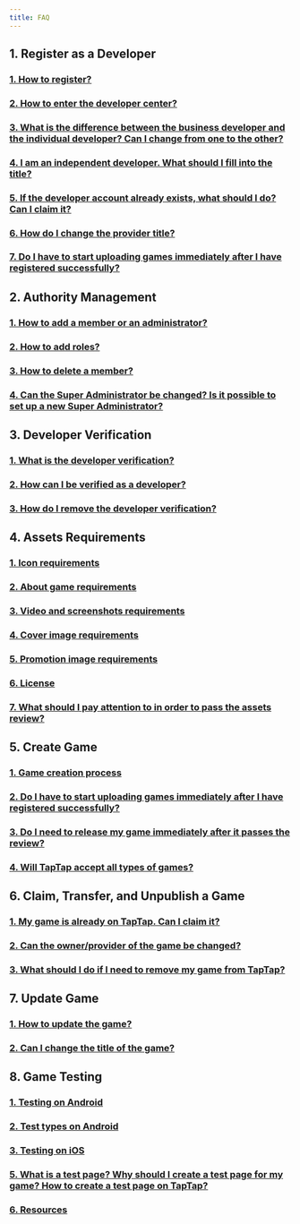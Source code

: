 ```yaml
---
title: FAQ
---
```


## 1. Register as a Developer 

### [<FaqLink>1. How to register?</FaqLink>](/store/#how-to-register)  
### [<FaqLink>2. How to enter the developer center?</FaqLink>](/store/#get-started)  
### [<FaqLink>3. What is the difference between the business developer and the individual developer? Can I change from one to the other?</FaqLink>](/store/#what-is-the-difference-between-the-business-developer-and-the-individual-developer-can-i-change-from-one-to-the-other)    
### [<FaqLink>4. I am an independent developer. What should I fill into the title?</FaqLink>](/store/#i-am-an-independent-developer-what-should-i-fill-in-the-title)  
### [<FaqLink>5. If the developer account already exists, what should I do? Can I claim it?</FaqLink>](/store/#if-the-developer-account-already-exists-what-should-i-do-can-i-claim-it)  
### [<FaqLink>6. How do I change the provider title?</FaqLink>](/store/#how-do-i-change-the-provider-title)
### [<FaqLink>7. Do I have to start uploading games immediately after I have registered successfully?</FaqLink>](/store/#do-i-have-to-start-uploading-games-immediately-after-i-have-registered-successfully) 


## 2. Authority Management

### [<FaqLink>1. How to add a member or an administrator?</FaqLink>](/store/store-admin/#add-member-or-master-administrator)  
### [<FaqLink>2. How to add roles?</FaqLink>](/store/store-admin/#add-roles)  
### [<FaqLink>3. How to delete a member?</FaqLink>](/store/store-admin/#delete-member)
### [<FaqLink>4. Can the Super Administrator be changed? Is it possible to set up a new Super Administrator?</FaqLink>](/store/store-admin/#1-can-the-super-administrator-be-changed--is-it-possible-to-set-up-a-new-super-administrator)

## 3. Developer Verification 

### [<FaqLink>1. What is the developer verification?</FaqLink>](/store/store-auth/#what-is-the-developer-verification)  
### [<FaqLink>2. How can I be verified as a developer?</FaqLink>](/store/store-auth/#how-can-i-be-verified-as-a-developer)
### [<FaqLink>3. How do I remove the developer verification?</FaqLink>](/store/store-auth/#how-do-i-remove-the-developer-verification) 


## 4. Assets Requirements 

### [<FaqLink>1. Icon requirements</FaqLink>](/store/store-material/#icons)  
### [<FaqLink>2. About game requirements</FaqLink>](/store/store-material/#about)    
### [<FaqLink>3. Video and screenshots requirements</FaqLink>](/store/store-material/#video-and-screenshots)   
### [<FaqLink>4. Cover image requirements</FaqLink>](/store/store-material/#cover-image-on-top-of-game-page)    
### [<FaqLink>5. Promotion image requirements</FaqLink>](/store/store-material/#promotion-image)   
### [<FaqLink>6. License</FaqLink>](/store/store-material/#license)
### [<FaqLink>7. What should I pay attention to in order to pass the assets review?</FaqLink>](/store/store-material/#what-should-i-pay-attention-to-in-order-to-pass-the-assets-review)  

## 5. Create Game  

### [<FaqLink>1. Game creation process</FaqLink>](/store/store-creategame/)    
### [<FaqLink>2. Do I have to start uploading games immediately after I have registered successfully?</FaqLink>](/store/#do-i-have-to-start-uploading-games-immediately-after-i-have-registered-successfully)
### [<FaqLink>3. Do I need to release my game immediately after it passes the review?</FaqLink>](/store/store-creategame/#do-i-need-to-release-my-game-immediately-after-it-passes-the-review)
### [<FaqLink>4. Will TapTap accept all types of games?</FaqLink>](/store/store-creategame/#will-taptap-accept-all-types-of-games)

## 6. Claim, Transfer, and Unpublish a Game  

### [<FaqLink>1. My game is already on TapTap. Can I claim it?</FaqLink>](/store/store-creategame/#my-game-is-already-on-taptap-can-i-claim-it)
### [<FaqLink>2. Can the owner/provider of the game be changed?</FaqLink>](/store/store-creategame/#can-the-ownerprovider-of-the-game-be-changed)  
### [<FaqLink>3. What should I do if I need to remove my game from TapTap?</FaqLink>](/store/store-creategame/#what-should-i-do-if-i-need-to-remove-my-game-from-taptap)

## 7. Update Game

### [<FaqLink>1. How to update the game?</FaqLink>](/store/store-update/)   
### [<FaqLink>2. Can I change the title of the game?</FaqLink>](/store/store-update/#can-i-change-the-title-of-the-game)  

## 8. Game Testing

### [<FaqLink>1. Testing on Android</FaqLink>](/store/store-test/#testing-on-android)
### [<FaqLink>2. Test types on Android</FaqLink>](/store/store-test/#test-types-on-android)
### [<FaqLink>3. Testing on iOS</FaqLink>](/store/store-test/#testing-on-ios)
### [<FaqLink>5. What is a test page? Why should I create a test page for my game? How to create a test page on TapTap?</FaqLink>](/store/store-test/#what-is-a-test-page-why-should-i-create-a-test-page-for-my-game-how-to-create-a-test-page-on-taptap)
### [<FaqLink>6. Resources</FaqLink>](/store/store-test/#resources)
